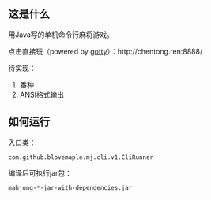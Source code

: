 ==这是什么==
用Java写的单机命令行麻将游戏。

点击直接玩（powered by [https://github.com/yudai/gotty gotty]）：http://chentong.ren:8888/

待实现：
#番种
#ANSI格式输出

==如何运行==
入口类：
 com.github.blovemaple.mj.cli.v1.CliRunner
编译后可执行jar包：
 mahjong-*-jar-with-dependencies.jar
